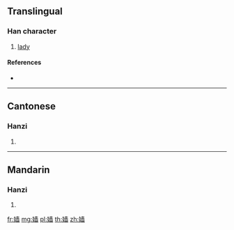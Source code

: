 {{also|嬙}}
==Translingual==

===Han character===
{{Han char|rn=38|rad=女|as=11|sn=14|four=|canj=VGCW|ids=⿰女啬}}

# [[lady]]

====References====
* {{Han ref|kx=0270.311|hdz=21075.110|uh=5AF1|ud=23281}}

----

==Cantonese==

===Hanzi===
{{yue-hanzi|jyut=[[coeng4]]|y=cheung4|tra=嬙}}

# {{defn|lang=yue|sort=女11}}

----

==Mandarin==

===Hanzi===
{{cmn-hanzi|tra=嬙|pin=[[qiáng]] ([[qiang2]]), [[ráo]] ([[rao2]])|wg=ch'iang<sup>2</sup>, jao<sup>2</sup>}}

# {{defn|lang=cmn|sort=女11}}

[[fr:嫱]]
[[mg:嫱]]
[[pl:嫱]]
[[th:嫱]]
[[zh:嫱]]